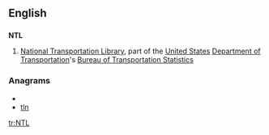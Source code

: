 ==English==

==={{initialism}}===
'''NTL'''

# {{transport}} [[National Transportation Library]], part of the [[United States]] [[Department of Transportation]]'s [[Bureau of Transportation Statistics]]

===Anagrams===
* {{alphagram|lnt}}
* [[tln#English|tln]]


[[tr:NTL]]